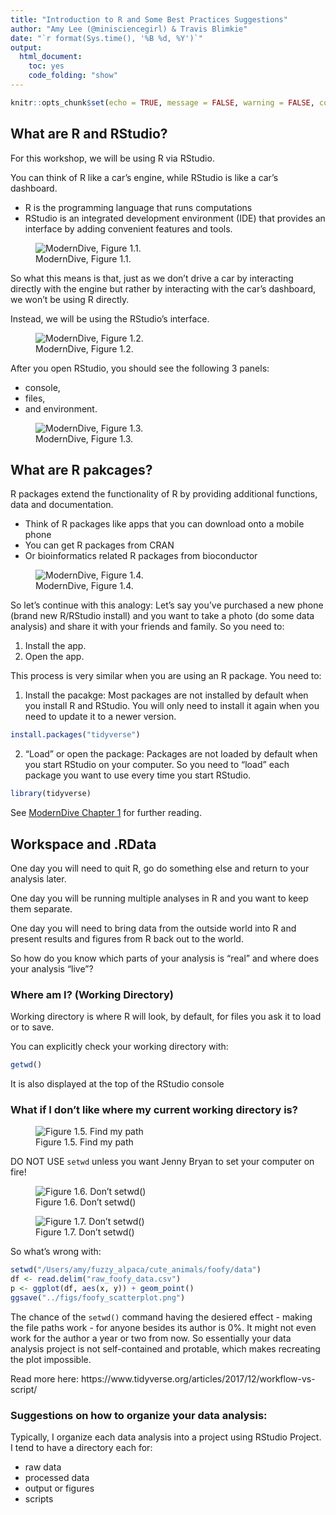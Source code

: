 ```yaml
---
title: "Introduction to R and Some Best Practices Suggestions"
author: "Amy Lee (@minisciencegirl) & Travis Blimkie"
date: "`r format(Sys.time(), '%B %d, %Y')`"
output:
  html_document:
    toc: yes
    code_folding: "show"
---
```


```r
knitr::opts_chunk$set(echo = TRUE, message = FALSE, warning = FALSE, comment = "")
```

## What are R and RStudio?

For this workshop, we will be using R via RStudio.

You can think of R like a car's engine, while RStudio is like a car's dashboard.

* R is the programming language that runs computations
* RStudio is an integrated development environment (IDE) that provides an
interface by adding convenient features and tools.

![ModernDive, Figure 1.1.](../images/R_vs_RStudio_v1.png)

So what this means is that, just as we don't drive a car by interacting directly
with the engine but rather by interacting with the car's dashboard, we won't be
using R directly.

Instead, we will be using the RStudio's interface.

![ModernDive, Figure 1.2.](../images/R_vs_RStudio_v2.png)

After you open RStudio, you should see the following 3 panels:

* console,
* files,
* and environment.

![ModernDive, Figure 1.3.](../images/RStudio_panels.png)

## What are R pakcages?
R packages extend the functionality of R by providing additional functions, data
and documentation.

* Think of R packages like apps that you can download onto a mobile phone
* You can get R packages from CRAN
* Or bioinformatics related R packages from bioconductor

![ModernDive, Figure 1.4.](../images/packages.png)

So let's continue with this analogy: Let's say you've purchased a new phone
(brand new R/RStudio install) and you want to take a photo (do some data
analysis) and share it with your friends and family. So you need to:

1. Install the app.
2. Open the app.

This process is very similar when you are using an R package. You need to:

1. Install the pacakge: Most packages are not installed by default when you
install R and RStudio. You will only need to install it again when you need to
update it to a newer version.

```r
install.packages("tidyverse")
```


2. "Load" or open the package: Packages are not loaded by default when you start
RStudio on your computer. So you need to "load" each package you want to use
every time you start RStudio.

```r
library(tidyverse)
```

See [ModernDive Chapter 1](https://moderndive.com/1-getting-started.html) for
further reading.


## Workspace and .RData

One day you will need to quit R, go do something else and return to your
analysis later.

One day you will be running multiple analyses in R and you want to keep them
separate.

One day you will need to bring data from the outside world into R and present
results and figures from R back out to the world.

So how do you know which parts of your analysis is "real" and where does your
analysis "live"?


### Where am I? (Working Directory)

Working directory is where R will look, by default, for files you ask it to load
or to save.

You can explicitly check your working directory with:

```r
getwd()
```

It is also displayed at the top of the RStudio console

### What if I don't like where my current working directory is?

![Figure 1.5. Find my path](../images/No_setwd_0.png)

DO NOT USE `setwd` unless you want Jenny Bryan to set your computer on fire!

![Figure 1.6. Don't setwd()](../images/No_setwd_1.png)

![Figure 1.7. Don't setwd()](../images/No_setwd_2.png)

So what's wrong with:

```r
setwd("/Users/amy/fuzzy_alpaca/cute_animals/foofy/data")
df <- read.delim("raw_foofy_data.csv")
p <- ggplot(df, aes(x, y)) + geom_point()
ggsave("../figs/foofy_scatterplot.png")
```

The chance of the `setwd()` command having the desiered effect - making the file
paths work - for anyone besides its author is 0%. It might not even work for the
author a year or two from now. So essentially your data analysis project is not
self-contained and protable, which makes recreating the plot impossible.

Read more here: https://www.tidyverse.org/articles/2017/12/workflow-vs-script/


### Suggestions on how to organize your data analysis:

Typically, I organize each data analysis into a project using RStudio Project. I
tend to have a directory each for:

* raw data
* processed data
* output or figures
* scripts

<br>
